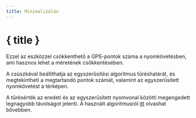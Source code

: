 ```yaml
---
title: Minimalizálás
---
```


<script>
</script>

# <Filter size="24" class="inline-block" style="margin-bottom: 5px" /> { title }

Ezzel az eszközzel csökkenthető a GPS-pontok száma a nyomkövetésben, ami hasznos lehet a méretének csökkentésében.

A csúszkával beállíthatja az egyszerűsítési algoritmus tűréshatárát, és megtekintheti a megtartandó pontok számát, valamint az egyszerűsített nyomkövetést a térképen.

<div class="flex flex-row justify-center">
    <Reduce class="text-foreground p-3 border rounded-md shadow-lg" />
</div>

<DocsNote>

A tűrésérték az eredeti és az egyszerűsített nyomvonal közötti megengedett legnagyobb távolságot jelenti.
A használt algoritmusról <a href="https://en.wikipedia.org/wiki/Ramer%E2%80%93Douglas%E2%80%93Peucker_algorithm" target="_blank">itt</a> olvashat bővebben.

</DocsNote>
